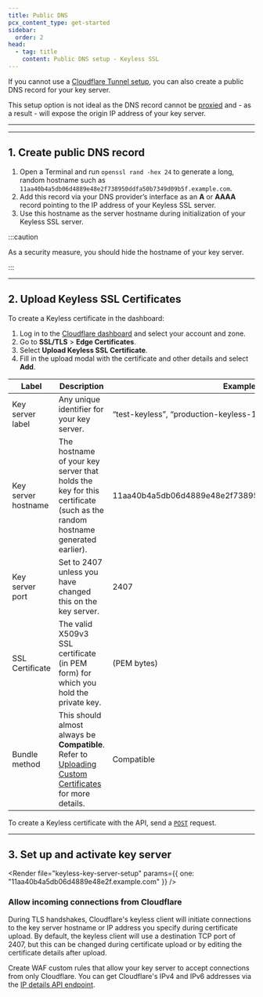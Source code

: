 ```yaml
---
title: Public DNS
pcx_content_type: get-started
sidebar:
  order: 2
head:
  - tag: title
    content: Public DNS setup - Keyless SSL
---
```



If you cannot use a [Cloudflare Tunnel setup](/ssl/keyless-ssl/configuration/cloudflare-tunnel/), you can also create a public DNS record for your key server.

This setup option is not ideal as the DNS record cannot be [proxied](/dns/proxy-status/) and - as a result - will expose the origin IP address of your key server.

---

<Render file="keyless-prereqs" />

---

## 1. Create public DNS record

1. Open a Terminal and run `openssl rand -hex 24` to generate a long, random hostname such as `11aa40b4a5db06d4889e48e2f738950ddfa50b7349d09b5f.example.com`.
2. Add this record via your DNS provider’s interface as an **A** or **AAAA** record pointing to the IP address of your Keyless SSL server.
3. Use this hostname as the server hostname during initialization of your Keyless SSL server.

:::caution

As a security measure, you should hide the hostname of your key server.

:::

---

## 2. Upload Keyless SSL Certificates

<Render file="keyless-upload-preamble" />

<Tabs syncKey="dashPlusAPI"> <TabItem label="Dashboard">

To create a Keyless certificate in the dashboard:

1. Log in to the [Cloudflare dashboard](https://dash.cloudflare.com) and select your account and zone.
2. Go to **SSL/TLS** > **Edge Certificates**.
3. Select **Upload Keyless SSL Certificate**.
4. Fill in the upload modal with the certificate and other details and select **Add**.

| Label               | Description                                                                                                                                                    | Example Values                                               |
| ------------------- | -------------------------------------------------------------------------------------------------------------------------------------------------------------- | ------------------------------------------------------------ |
| Key server label    | Any unique identifier for your key server.                                                                                                                     | “test-keyless”, “production-keyless-1”                       |
| Key server hostname | The hostname of your key server that holds the key for this certificate (such as the random hostname generated earlier).                                       | 11aa40b4a5db06d4889e48e2f738950ddfa50b7349d09b5f.example.com |
| Key server port     | Set to 2407 unless you have changed this on the key server.                                                                                                    | 2407                                                         |
| SSL Certificate     | The valid X509v3 SSL certificate (in PEM form) for which you hold the private key.                                                                             | (PEM bytes)                                                  |
| Bundle method       | This should almost always be **Compatible**. Refer to [Uploading Custom Certificates](/ssl/edge-certificates/custom-certificates/uploading/) for more details. | Compatible                                                   |

</TabItem> <TabItem label="API">

To create a Keyless certificate with the API, send a [`POST`](/api/resources/keyless_certificates/methods/create/) request.

</TabItem> </Tabs>

---

## 3. Set up and activate key server

<Render
	file="keyless-key-server-setup"
	params={{ one: "11aa40b4a5db06d4889e48e2f.example.com" }}
/>

### Allow incoming connections from Cloudflare

During TLS handshakes, Cloudflare's keyless client will initiate connections to the key server hostname or IP address you specify during certificate upload. By default, the keyless client will use a destination TCP port of 2407, but this can be changed during certificate upload or by editing the certificate details after upload.

Create WAF custom rules that allow your key server to accept connections from only Cloudflare. You can get Cloudflare's IPv4 and IPv6 addresses via the [IP details API endpoint](/api/resources/ips/methods/list/).
